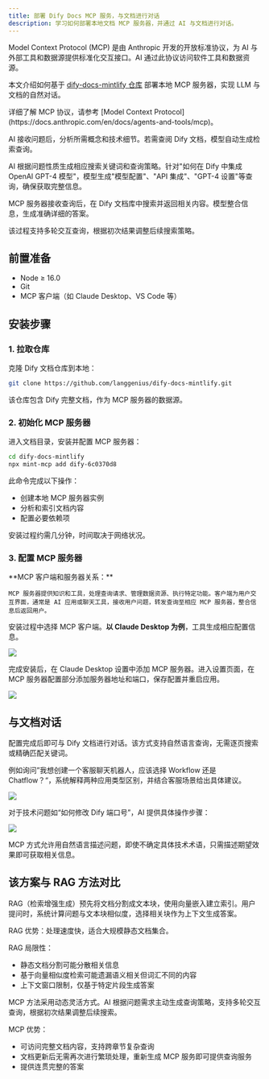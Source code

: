 ```yaml
---
title: 部署 Dify Docs MCP 服务，与文档进行对话
description: 学习如何部署本地文档 MCP 服务器，并通过 AI 与文档进行对话。
---
```


Model Context Protocol (MCP) 是由 Anthropic 开发的开放标准协议，为 AI 与外部工具和数据源提供标准化交互接口。AI 通过此协议访问软件工具和数据资源。

本文介绍如何基于 [dify-docs-mintlify 仓库](https://github.com/langgenius/dify-docs-mintlify) 部署本地 MCP 服务器，实现 LLM 与文档的自然对话。

<Info>
    详细了解 MCP 协议，请参考 [Model Context Protocol](https://docs.anthropic.com/en/docs/agents-and-tools/mcp)。
</Info>

<Accordion title="工作原理">

AI 接收问题后，分析所需概念和技术细节。若需查阅 Dify 文档，模型自动生成检索查询。

AI 根据问题性质生成相应搜索关键词和查询策略。针对"如何在 Dify 中集成 OpenAI GPT-4 模型"，模型生成"模型配置"、"API 集成"、"GPT-4 设置"等查询，确保获取完整信息。

MCP 服务器接收查询后，在 Dify 文档库中搜索并返回相关内容。模型整合信息，生成准确详细的答案。

该过程支持多轮交互查询，根据初次结果调整后续搜索策略。

</Accordion>

## 前置准备

- Node ≥ 16.0
- Git
- MCP 客户端（如 Claude Desktop、VS Code 等）

## 安装步骤

### 1. 拉取仓库

克隆 Dify 文档仓库到本地：

```bash
git clone https://github.com/langgenius/dify-docs-mintlify.git
```

该仓库包含 Dify 完整文档，作为 MCP 服务器的数据源。

### 2. 初始化 MCP 服务器

进入文档目录，安装并配置 MCP 服务器：

```bash
cd dify-docs-mintlify
npx mint-mcp add dify-6c0370d8
```

此命令完成以下操作：
- 创建本地 MCP 服务器实例
- 分析和索引文档内容
- 配置必要依赖项

安装过程约需几分钟，时间取决于网络状况。

### 3. 配置 MCP 服务器

<Info>
    **MCP 客户端和服务器关系：**
    
    MCP 服务器提供知识和工具，处理查询请求、管理数据资源、执行特定功能。客户端为用户交互界面，通常是 AI 应用或聊天工具，接收用户问题，转发查询至相应 MCP 服务器，整合信息后返回用户。
</Info>

安装过程中选择 MCP 客户端。**以 Claude Desktop 为例**，工具生成相应配置信息。

![](https://assets-docs.dify.ai/2025/05/722c689b1c27d86c183c09dfda7a6a39.png)

完成安装后，在 Claude Desktop 设置中添加 MCP 服务器。进入设置页面，在 MCP 服务器配置部分添加服务器地址和端口，保存配置并重启应用。

![](https://assets-docs.dify.ai/2025/05/a332247103fb9a7dcf5b1a891979ce86.png)

## 与文档对话

配置完成后即可与 Dify 文档进行对话。该方式支持自然语言查询，无需逐页搜索或精确匹配关键词。

例如询问”我想创建一个客服聊天机器人，应该选择 Workflow 还是 Chatflow？“，系统解释两种应用类型区别，并结合客服场景给出具体建议。

![](https://assets-docs.dify.ai/2025/05/90eab3ce20dfeac2e98770adc75fb8b2.png)

对于技术问题如“如何修改 Dify 端口号”，AI 提供具体操作步骤：

![](https://assets-docs.dify.ai/2025/05/c836ed0ebab0b66c07d505049b72ea5f.png)

MCP 方式允许用自然语言描述问题，即使不确定具体技术术语，只需描述期望效果即可获取相关信息。

## 该方案与 RAG 方法对比

RAG（检索增强生成）预先将文档分割成文本块，使用向量嵌入建立索引。用户提问时，系统计算问题与文本块相似度，选择相关块作为上下文生成答案。

RAG 优势：处理速度快，适合大规模静态文档集合。

RAG 局限性：
- 静态文档分割可能分散相关信息
- 基于向量相似度检索可能遗漏语义相关但词汇不同的内容
- 上下文窗口限制，仅基于特定片段生成答案

MCP 方法采用动态灵活方式。AI 根据问题需求主动生成查询策略，支持多轮交互查询，根据初次结果调整后续搜索。

MCP 优势：
- 可访问完整文档内容，支持跨章节复杂查询
- 文档更新后无需再次进行繁琐处理，重新生成 MCP 服务即可提供查询服务
- 提供连贯完整的答案

